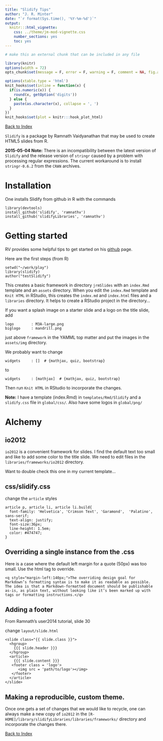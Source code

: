 ```yaml
---
title: "Slidify Tips"
author: "J. R. Minter"
date: "`r format(Sys.time(), '%Y-%m-%d')`"
output:
  knitr:::html_vignette:
    css: ../theme/jm-mod-vignette.css
    number_sections: yes
    toc: yes
---
```


```r
# make this an external chunk that can be included in any file

library(knitr)
options(width = 72)
opts_chunk$set(message = F, error = F, warning = F, comment = NA, fig.align = 'center', dpi = 100, tidy = F, cache.path = '.cache/', fig.path = 'figure/')

options(xtable.type = 'html')
knit_hooks$set(inline = function(x) {
  if(is.numeric(x)) {
    round(x, getOption('digits'))
  } else {
    paste(as.character(x), collapse = ', ')
  }
})
knit_hooks$set(plot = knitr:::hook_plot_html)
```


[Back to Index](../README.html)

``Slidify`` is a package by Ramnath Vaidyanathan that may be used
to create HTML5 slides from R.


**2015-05-04 Note:** There is an incompatibility between the latest version of `Slidify` and the release version of `stringr` caused by a problem with processing regular expressions. The current workaround is to install `stringr-0.6.2` from the `CRAN` archives.

# Installation
One installs Slidify from github in R with the commands

```
library(devtools)
install_github('slidify', 'ramnathv')
install_github('slidifyLibraries', 'ramnathv')
```
# Getting started
RV provides some helpful tips to get started on his
[github](https://github.com/ramnathv/slidify) page.

Here are the first steps (from R)

```
setwd("~/work/play")
library(slidify)
author("testSlidify")
```

This creates a basic framework in directory ``jrmSlides`` with
an ``index.Rmd`` template and an ``assets`` directory. When you
edit the ``index.Rmd`` template and ``Knit HTML`` in RStudio, this
creates the ``index.md`` and ``index.html`` files and a ``libraries``
directory. It helps to create a RStudio project in the directory...

If you want a splash image on a starter slide and a logo on the
title slide, add

```
logo        : M3A-large.png
biglogo     : mandrill.png 
```
just above ``framework`` in the YAMML top matter and put the images
in the ``assets/img`` directory.

We probably want to change
```
widgets     : []  # {mathjax, quiz, bootstrap}
```
to
```
widgets     : [mathjax]  # {mathjax, quiz, bootstrap}
```

Then run ``Knit HTML`` in RStudio
to incorporate the changes.

**Note:** I have a template (index.Rmd) in `templates/Rmd/Slidify` and a `slidify.css` file in `global/css/`. Also have some logos in `global/png/`


# Alchemy

## io2012
``io2012`` is a convenient framework for slides. I find the default
text too small and like to add some color to the title slide. We
need to edit files in the ``libraries/frameworks/io2012`` directory.

Want to double check this one in my current template... 

## css/slidify.css
change the ``article`` styles

```
article p, article li, article li.build{
  font-family: 'Helvetica', 'Crimson Text', 'Garamond',  'Palatino', sans-serif;
  text-align: justify;
  font-size:36px;
  line-height: 1.5em;
  color: #474747;
}
```

## Overriding a single instance from the .css

Here is a case where the default left margin for a quote (50px) was too small. Use the html tag to override.

```
<q style="margin-left:140px;">The overriding design goal for Markdown’s formatting syntax is to make it as readable as possible. The idea is that a Markdown-formatted document should be publishable as-is, as plain text, without looking like it’s been marked up with tags or formatting instructions.</q>

```

## Adding a footer

From Ramnath's user2014 tutorial, slide 30

change `layout/slide.html`

```
<slide class="{{ slide.class }}">
  <hgroup>
    {{{ slide.header }}}
  </hgroup>
  <article>
    {{{ slide.content }}}  
   <footer class = 'logo'>
      <img src = 'path/to/logo'></img>
   </footer>
  </article>
</slide>
```
 
## Making a reproducible, custom theme.

Once one gets a set of changes that we would like
 to recycle, one can always make a new copy of
 ``io2012`` in the ``[R-HOME]/library/slidifyLibraries/libraries/frameworks/`` directory and incorporate the changes there.


[Back to Index](../README.html)
